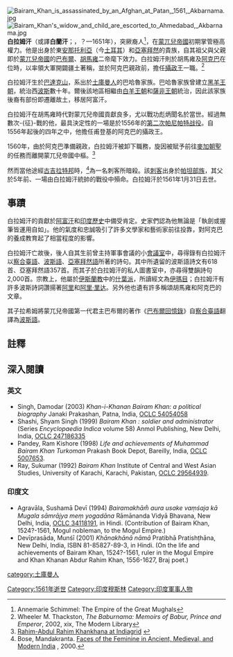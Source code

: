 [[File:Bairam_Khan_is_assassinated_by_an_Afghan_at_Patan,_1561,_Akbarnama.jpg|right]]
[[File:Bairam_Khan's_widow_and_child_are_escorted_to_Ahmedabad,_Akbarnama.jpg|right]]
'''白拉姆汗'''（或譯'''白蘭汗'''；{{lang-fa|'''بيرام خان'''}}，？—1651年），突厥裔人<ref>Annemarie Schimmel: The Empire of the Great Mughals</ref>，在[[莫卧儿帝国|蒙兀兒帝國]]初期掌管極高權力。他是出身於東[[安那托利亞|安那托利亞]]（今[[土耳其|土耳其]]）和[[亞塞拜然|亞塞拜然]]的貴族，自其祖父與父親即於[[蒙兀兒帝國|蒙兀兒帝國]]的[[巴卑爾|巴布爾]]、[[胡馬雍|胡馬雍]]二帝麾下效力。白拉姆汗則於胡馬雍及[[阿克巴|阿克巴]]在位時，以率領大軍開闢疆土著稱，並於阿克巴親政前，擔任[[攝政王|攝政王]]一職。<ref> Wheeler M. Thackston, ''The Baburnama: Memoirs of Babur, Prince and Emperor'', 2002, xix, The Modern Library</ref>

白拉姆汗生於[[巴達克山|巴達克山]]，系出於[[土庫曼人|土庫曼人]]的巴哈魯家族。巴哈魯家族曾建立[[黑羊王朝|黑羊王朝]]，統治西[[波斯|波斯]]數十年。爾後該地區相繼由[[白羊王朝|白羊王朝]]和[[薩非王朝|薩非王朝]]統治，因此該家族後裔有部份即遷離故土，移居阿富汗。

白拉姆汗在胡馬雍時代對蒙兀兒帝國貢獻良多，尤以戰功彪炳聞名於當世。經過無數次-{征}-戰的他，最具決定性的一場是於1556年的[[第二次帕尼帕特战役|第二次帕尼帕特战役]]。自1556年起後的四年之中，他擔任甫登基的阿克巴的攝政王。

1560年，由於阿克巴準備親政，白拉姆汗被卸下職務，旋因被賦予前往[[麥加|麥加]][[朝覲|朝聖]]的任務而離開蒙兀兒帝國中樞。<ref>[http://www.indiagrid.com/cgi-bin/viewarticle.cgi?cat=art&dmmy=ok&postid=4499&stq=1350 Rahim-Abdul Rahim Khankhana at Indiagrid] {{webarchive|url=https://web.archive.org/web/20110713024808/http://www.indiagrid.com/cgi-bin/viewarticle.cgi?cat=art&dmmy=ok&postid=4499&stq=1350 |date=2011-07-13 }}</ref>

然而當他途經[[古吉拉特邦|古吉拉特邦]]時，<ref>Bose, Mandakranta. [http://books.google.com/books?id=lNOUSo6Eb-oC&pg=PA208&lpg=PA208&dq=%22bairam+khan%22+killed&source=web&ots=yRCkqYugZe&sig=kJTCJXJYMxGl04cTWLbxQQ4T3O4 Faces of the Feminine in Ancient, Medieval, and Modern India] {{Wayback|url=http://books.google.com/books?id=lNOUSo6Eb-oC&pg=PA208&lpg=PA208&dq=%22bairam+khan%22+killed&source=web&ots=yRCkqYugZe&sig=kJTCJXJYMxGl04cTWLbxQQ4T3O4 |date=20131031085737 }}, 2000.</ref>為一名刺客所暗殺。該[[刺客|刺客]]出身於[[普什圖族|帕坦部族]]，其父於5年前、一場由白拉姆汗統帥的戰役中殞命。白拉姆汗於1561年1月31日去世。

== 事蹟 ==
白拉姆汗的貢獻於[[阿富汗歷史|阿富汗]]和[[印度歷史|印度歷史]]中備受肯定。史家們認為他無論是「執劍或握筆皆運用自如」。他的氣度和忠誠吸引了許多文學家和藝術家前往投靠，對阿克巴的養成教育起了相當程度的影響。

白拉姆汗亡故後，後人自其生前曾主持軍事會議的小[[底萬|會議室]]中，尋得錄有白拉姆汗以[[察合臺語|察合臺語]]、[[波斯語|波斯語]]、[[亞塞拜然語|亞塞拜然語]]所著的詩句。其中所遺留的波斯語詩文有618首、亞塞拜然語357首。而其子{{le|阿卜杜勒·拉希姆·汗-汗納|Abdul Rahim Khan-I-Khana|拉希姆}}於白拉姆汗的私人圖書室中，亦尋得雙韻詩句2,000首。宗教上，他屬於[[伊斯蘭教|伊斯蘭教]]中的[[什葉派|什葉派]]，所讀經文為[[伊瑪目|伊瑪目]]；白拉姆汗有許多波斯詩詞讚揚著[[阿里·本·阿比·塔利卜|阿里]]和[[阿里·里达|阿里·里达]]。另外他也遺有許多稱頌胡馬雍和阿克巴的文章。

其子拉希姆將蒙兀兒帝國第一代君主巴布爾的著作《[[巴布爾回憶錄|巴布爾回憶錄]]》自[[察合臺語|察合臺語]]翻譯為[[波斯語|波斯語]]。

== 註釋 ==
{{reflist}}

== 深入閱讀 ==
=== 英文 ===
* Singh, Damodar (2003) ''Khan-i-Khanan Bairam Khan: a political biography'' Janaki Prakashan, Patna, India, [http://www.worldcat.org/oclc/54054058 OCLC 54054058]
* Shashi, Shyam Singh (1999) ''Bairam Khan : soldier and administrator'' (Series ''Encyclopaedia Indica'' volume 58) Anmol Publishing, New Delhi, India, [http://www.worldcat.org/oclc/247186335 OCLC 247186335]
* Pandey, Ram Kishore (1998) ''Life and achievements of Muhammad Bairam Khan Turkoman'' Prakash Book Depot, Bareilly, India, [http://www.worldcat.org/oclc/5007653 OCLC 5007653].
* Ray, Sukumar (1992) ''Bairam Khan'' Institute of Central and West Asian Studies, University of Karachi, Karachi, Pakistan, [http://www.worldcat.org/oclc/29564939 OCLC 29564939].

=== 印度文 ===
* Agravāla, Sushamā Devī (1994) ''Bairamakhām̐ aura usake vaṃśaja kā Mugala sāmrājya meṃ yogadāna'' Rāmānanda Vidyā Bhavana, New Delhi, India, [http://www.worldcat.org/oclc/34118191 OCLC 34118191], in Hindi. (Contribution of Bairam Khan, 1524?-1561, Mogul nobleman, to the Mogul Empire.)
* Devīprasāda, Munśī (2001) ''Khānakhānā nāmā'' Pratibhā Pratishṭhāna, New Delhi, India, ISBN 81-85827-89-3, in Hindi. (On the life and achievements of Bairam Khan, 1524?-1561, ruler in the Mogul Empire and Khan Khanan Abdur Rahim Khan, 1556-1627, Braj poet.)

{{DEFAULTSORT: Khan, Baïram}}
[[Category:1561年逝世|Category:1561年逝世]]
[[category:土庫曼人|category:土庫曼人]]
[[Category:印度穆斯林|Category:印度穆斯林]]
[[Category:印度軍事人物|Category:印度軍事人物]]